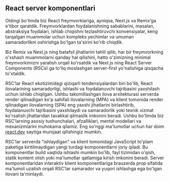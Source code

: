## React server komponentlari

Oldingi bo'limda biz React freymvorklariga, ayniqsa, Next.js va Remix’ga e'tibor qaratdik. Freymvorklardan foydalanishning sabablarini, masalan, abstraksiya foydalari, ishlab chiqishni tezlashtiruvchi konvensiyalar, keng tarqalgan muammolar uchun kompleks yechimlar va umuman samaradorlikni oshirishga bo'lgan ta'sirini ko'rib chiqdik.

Biz Remix va Next.js ning batafsil jihatlarini tahlil qilib, har bir freymvorkning o'xshash muammolarni qanday hal qilishini, hatto o'zimizning minimal freymvorkimizni yaratish orqali ko'rsatdik va Next.js ning React Server Components (RSCs) ga to'liq moslashgan server-first yo'nalishiga qisqacha to'xtaldik.

RSC’lar React ekotizimidagi qiziqarli tendensiyalardan biri bo'lib, React ilovalarining samaradorligi, ishlashi va foydalanuvchi tajribasini yaxshilash uchun ishlab chiqilgan. Ushbu takomillashgan ilova arxitekturasi serverda render qilinadigan ko'p sahifali ilovalarning (MPA) va klient tomonida render qilinadigan ilovalarning (SPA) eng yaxshi jihatlarini birlashtirib, foydalanuvchi tajribasini yaxshilaydi va samaradorlik yoki texnik xizmat ko'rsatish jihatlaridan tavakkal qilmaslik imkonini beradi. Ushbu bo'limda biz RSC’larning asosiy tushunchalari, afzalliklari, mental modellari va mexanizmlarini muhokama qilamiz. Eng so'nggi ma'lumotlar uchun har doim [react.dev](https://react.dev) saytiga murojaat qilishingiz mumkin.

RSC’lar serverda "ishlaydigan" va klient tomonidagi JavaScript to'plam paketiga kiritilmaydigan yangi turdagi komponentlarni joriy qiladi. Bu komponentlar build vaqtida ishlashi mumkin bo'lib, fayl tizimidan o'qish, statik kontent olish yoki ma'lumotlar qatlamiga kirish imkonini beradi. Server komponentlaridan interaktiv klient komponentlariga brauzerda prop sifatida ma'lumot uzatish orqali RSC’lar samarador va yuqori ishlashga ega bo'lgan ilovani ta'minlaydi.
